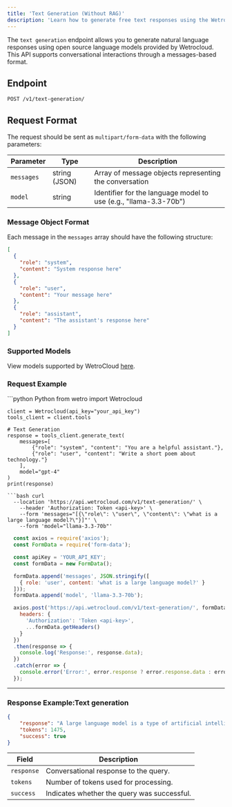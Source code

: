 ```yaml
---
title: 'Text Generation (Without RAG)'
description: 'Learn how to generate free text responses using the Wetrocloud API.'
---
```

The `text generation` endpoint allows you to generate natural language responses using open source language models provided by Wetrocloud. 
This API supports conversational interactions through a messages-based format.

## Endpoint
```
POST /v1/text-generation/
```


## Request Format
The request should be sent as `multipart/form-data` with the following parameters:

| Parameter | Type | Description |
|-----------|------|-------------|
| `messages` | string (JSON) | Array of message objects representing the conversation |
| `model` | string | Identifier for the language model to use (e.g., "llama-3.3-70b") |

### Message Object Format
Each message in the `messages` array should have the following structure:
```json
[
  {
    "role": "system",
    "content": "System response here"
  },
  {
    "role": "user",
    "content": "Your message here"
  },
  {
    "role": "assistant",
    "content": "The assistant's response here"
  }
]
```

### Supported Models
View models supported by WetroCloud [here](/endpoint-explanations/models).

### Request Example
<CodeGroup>
  ```python Python
    from wetro import Wetrocloud

    client = Wetrocloud(api_key="your_api_key")
    tools_client = client.tools

    # Text Generation
    response = tools_client.generate_text(
        messages=[
            {"role": "system", "content": "You are a helpful assistant."}, 
            {"role": "user", "content": "Write a short poem about technology."}
        ],
        model="gpt-4"
    )
    print(response)
  ```
  ```bash curl
    --location 'https://api.wetrocloud.com/v1/text-generation/' \
      --header 'Authorization: Token <api-key>' \
      --form 'messages="[{\"role\": \"user\", \"content\": \"what is a large language model?\"}]"' \
      --form 'model="llama-3.3-70b"'
  ```
  ```javascript JavaScript
    const axios = require('axios');
    const FormData = require('form-data');

    const apiKey = 'YOUR_API_KEY';
    const formData = new FormData();

    formData.append('messages', JSON.stringify([
      { role: 'user', content: 'what is a large language model?' }
    ]));
    formData.append('model', 'llama-3.3-70b');

    axios.post('https://api.wetrocloud.com/v1/text-generation/', formData, {
      headers: {
        'Authorization': 'Token <api-key>',
        ...formData.getHeaders()
      }
    })
    .then(response => {
      console.log('Response:', response.data);
    })
    .catch(error => {
      console.error('Error:', error.response ? error.response.data : error.message);
    });
  ```
</CodeGroup>

---

### Response Example:Text generation

```json
{
    "response": "A large language model is a type of artificial intelligence (AI) designed to process and understand human language. It's a computer program that uses complex algorithms and statistical models to analyze and generate text, often at a scale and sophistication that rivals human language abilities.\n\nLarge language models are typically trained on vast amounts of text data, which can include books, articles, research papers, websites, and more. This training data allows the model to learn patterns, relationships, and structures within language, enabling it to:\n\n1. **Understand context**: Recognize the meaning of words, phrases, and sentences within a given context.\n2. **Generate text**: Produce coherent and natural-sounding text based on a prompt, topic, or style.\n3. **Translate language**: Convert text from one language to another.\n4. **Summarize content**: Distill long pieces of text into concise summaries.\n5. **Answer questions**: Respond to questions and provide relevant information.\n6. **Chat and converse**: Engage in natural-sounding conversations, using context and understanding to respond to questions and statements.\n\nSome key characteristics of large language models include:\n\n* **Scale**: They are trained on massive datasets, often containing billions of words or more.\n* **Depth**: They have many layers of neural networks, which allow them to capture complex patterns and relationships in language.\n* **Generative capabilities**: They can generate text that is often indistinguishable from human-written content.\n\nExamples of large language models include:\n\n* Transformer models (e.g., BERT, RoBERTa)\n* Recurrent neural network (RNN) models (e.g., LSTM, GRU)\n* Generative adversarial network (GAN) models\n\nLarge language models have many applications, such as:\n\n* **Virtual assistants**: Powering chatbots, voice assistants, and other conversational interfaces.\n* **Language translation**: Enabling accurate and efficient translation of text and speech.\n* **Text generation**: Automating content creation, such as articles, social media posts, and product descriptions.\n* **Sentiment analysis**: Analyzing text to determine sentiment, emotion, and opinion.\n\nHowever, large language models also raise important questions and concerns, such as:\n\n* **Bias and fairness**: How do we ensure that these models are fair, transparent, and free from bias?\n* **Explainability**: How can we understand and interpret the decisions made by these complex models?\n* **Security**: How can we protect against potential misuse or manipulation of these powerful models?\n\nI hope this helps! Do you have any specific questions or topics related to large language models that you'd like me to expand on?",
    "tokens": 1475,
    "success": true
}
```

| Field     | Description                                           |
|-----------|-------------------------------------------------------|
| `response` | Conversational response to the query.                |
| `tokens`   | Number of tokens used for processing.                |
| `success`  | Indicates whether the query was successful.          |

